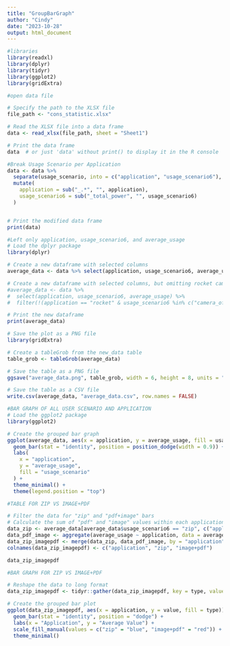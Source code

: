 ---
title: "GroupBarGraph"
author: "Cindy"
date: "2023-10-28"
output: html_document
---

```{r setup, include=FALSE}
#libraries
library(readxl)
library(dplyr)
library(tidyr)
library(ggplot2)
library(gridExtra)
```

```{r}
#open data file

# Specify the path to the XLSX file
file_path <- "cons_statistic.xlsx"

# Read the XLSX file into a data frame
data <- read_xlsx(file_path, sheet = "Sheet1")

# Print the data frame
data  # or just 'data' without print() to display it in the R console
```

```{r}
#Break Usage Scenario per Application
data <- data %>%
  separate(usage_scenario, into = c("application", "usage_scenario6"), sep = "_", extra = "merge", remove = FALSE) %>%
  mutate(
    application = sub("_.*", "", application),
    usage_scenario6 = sub("_total_power", "", usage_scenario6)
  )


# Print the modified data frame
print(data)
```

```{r}
#Left only application, usage_scenario6, and average_usage
# Load the dplyr package
library(dplyr)

# Create a new dataframe with selected columns
average_data <- data %>% select(application, usage_scenario6, average_usage)

# Create a new dataframe with selected columns, but omitting rocket camera
#average_data <- data %>%
#  select(application, usage_scenario6, average_usage) %>%
#  filter(!(application == "rocket" & usage_scenario6 %in% c("camera_off", "camera_on")))

# Print the new dataframe
print(average_data)
```

```{r}
# Save the plot as a PNG file
library(gridExtra)

# Create a tableGrob from the new_data table
table_grob <- tableGrob(average_data)

# Save the table as a PNG file
ggsave("average_data.png", table_grob, width = 6, height = 8, units = "in")

# Save the table as a CSV file
write.csv(average_data, "average_data.csv", row.names = FALSE)
```

```{r}
#BAR GRAPH OF ALL USER SCENARIO AND APPLICATION
# Load the ggplot2 package
library(ggplot2)

# Create the grouped bar graph
ggplot(average_data, aes(x = application, y = average_usage, fill = usage_scenario6)) +
  geom_bar(stat = "identity", position = position_dodge(width = 0.9)) +
  labs(
    x = "application",
    y = "average_usage",
    fill = "usage_scenario"
  ) +
  theme_minimal() +
  theme(legend.position = "top")
```

```{r}
#TABLE FOR ZIP VS IMAGE+PDF

# Filter the data for "zip" and "pdf+image" bars
# Calculate the sum of "pdf" and "image" values within each application
data_zip <- average_data[average_data$usage_scenario6 == "zip", c("application", "average_usage")]
data_pdf_image <- aggregate(average_usage ~ application, data = average_data[average_data$usage_scenario6 %in% c("pdf", "image"), ], FUN = sum)
data_zip_imagepdf <- merge(data_zip, data_pdf_image, by = "application")
colnames(data_zip_imagepdf) <- c("application", "zip", "image+pdf")

data_zip_imagepdf
```

```{r}
#BAR GRAPH FOR ZIP VS IMAGE+PDF

# Reshape the data to long format
data_zip_imagepdf <- tidyr::gather(data_zip_imagepdf, key = type, value = value, -application)

# Create the grouped bar plot
ggplot(data_zip_imagepdf, aes(x = application, y = value, fill = type)) +
  geom_bar(stat = "identity", position = "dodge") +
  labs(x = "Application", y = "Average Value") +
  scale_fill_manual(values = c("zip" = "blue", "image+pdf" = "red")) +
  theme_minimal()
```
